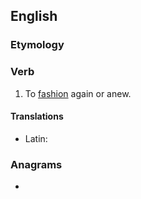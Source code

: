 ==English==

===Etymology===
{{prefix|en|re|fashion}}

===Verb===
{{en-verb}}

# To [[fashion]] again or anew.

====Translations====
{{trans-top|to fashion again or anew}}
* Latin: {{t|la|refingō}}
{{trans-mid}}
{{trans-bottom}}

===Anagrams===
* {{anagrams|en|a=aefhinors|fashioner}}